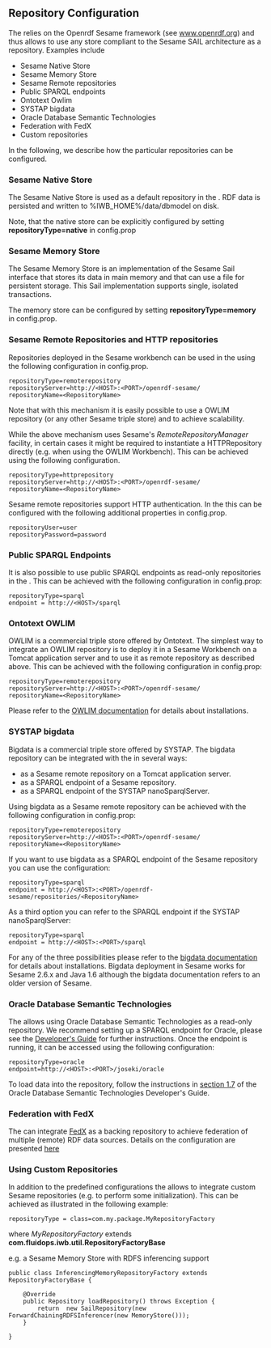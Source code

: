 == Repository Configuration ==

The {{PRODUCT}} relies on the Openrdf Sesame framework (see [http://www.openrdf.org/ www.openrdf.org]) and thus allows to use any store compliant to the Sesame SAIL architecture as a repository. Examples include


* Sesame Native Store
* Sesame Memory Store
* Sesame Remote repositories
* Public SPARQL endpoints
* Ontotext Owlim
* SYSTAP bigdata
* Oracle Database Semantic Technologies
* Federation with FedX
* Custom repositories

In the following, we describe how the particular repositories can be configured.


=== Sesame Native Store ===

The Sesame Native Store is used as a default repository in the {{PRODUCT}}. RDF data is persisted and written to %IWB_HOME%/data/dbmodel on disk.

Note, that the native store can be explicitly configured by setting '''repositoryType=native''' in config.prop

=== Sesame Memory Store ===

The Sesame Memory Store is an implementation of the Sesame Sail interface that stores its data in main memory and that can use a file for persistent storage. This Sail implementation supports single, isolated transactions.

The memory store can be configured by setting '''repositoryType=memory''' in config.prop.

=== Sesame Remote Repositories and HTTP repositories ===

Repositories deployed in the Sesame workbench can be used in the {{PRODUCT}} using the following configuration in config.prop.

<source>
repositoryType=remoterepository
repositoryServer=http://<HOST>:<PORT>/openrdf-sesame/
repositoryName=<RepositoryName>
</source>

Note that with this mechanism it is easily possible to use a OWLIM repository (or any other Sesame triple store) and to achieve scalability.

While the above mechanism uses Sesame's ''RemoteRepositoryManager'' facility, in certain cases it might be required to instantiate a HTTPRepository directly (e.g. when using the OWLIM Workbench). This can be achieved using the following configuration.

<source>
repositoryType=httprepository
repositoryServer=http://<HOST>:<PORT>/openrdf-sesame/
repositoryName=<RepositoryName>
</source>

Sesame remote repositories support HTTP authentication. In the {{PRODUCT}} this can be configured with the following additional properties in config.prop.

<source>
repositoryUser=user
repositoryPassword=password
</source>

=== Public SPARQL Endpoints ===

It is also possible to use public SPARQL endpoints as read-only repositories in the {{PRODUCT}}. This can be achieved with the following configuration in config.prop:

<source>
repositoryType=sparql
endpoint = http://<HOST>/sparql
</source>

=== Ontotext OWLIM ===

OWLIM is a commercial triple store offered by Ontotext. The simplest way to integrate an OWLIM repository is to deploy it in a Sesame Workbench on a Tomcat application server and to use it as remote repository as described above. This can be achieved with the following configuration in config.prop: 

<source>
repositoryType=remoterepository
repositoryServer=http://<HOST>:<PORT>/openrdf-sesame/
repositoryName=<RepositoryName>
</source>

Please refer to the [http://www.ontotext.com/owlim/documentation OWLIM documentation] for details about installations. 

=== SYSTAP bigdata ===

Bigdata is a commercial triple store offered by SYSTAP. The bigdata repository can be integrated with the {{PRODUCT}} in several ways:

* as a Sesame remote repository on a Tomcat application server. 
* as a SPARQL endpoint of a Sesame repository.
* as a SPARQL endpoint of the SYSTAP nanoSparqlServer.


Using bigdata as a Sesame remote repository can be achieved with the following configuration in config.prop: 

<source>
repositoryType=remoterepository
repositoryServer=http://<HOST>:<PORT>/openrdf-sesame/
repositoryName=<RepositoryName>
</source>

If you want to use bigdata as a SPARQL endpoint of the Sesame repository you can use the configuration:

<source>
repositoryType=sparql
endpoint = http://<HOST>:<PORT>/openrdf-sesame/repositories/<RepositoryName>
</source>

As a third option you can refer to the SPARQL endpoint if the SYSTAP nanoSparqlServer:

<source>
repositoryType=sparql
endpoint = http://<HOST>:<PORT>/sparql
</source>


For any of the three possibilities please refer to the [http://sourceforge.net/apps/mediawiki/bigdata bigdata documentation] for details about installations. Bigdata deployment in Sesame works for Sesame 2.6.x and Java 1.6 although the bigdata documentation refers to an older version of Sesame.

=== Oracle Database Semantic Technologies ===

The {{PRODUCT}} allows using Oracle Database Semantic Technologies as a read-only repository. We recommend setting up a SPARQL endpoint for Oracle, please see the [http://docs.oracle.com/cd/E11882_01/appdev.112/e25609/sem_jena.htm Developer's Guide] for further instructions. Once the endpoint is running, it can be accessed using the following configuration:

<source>
repositoryType=oracle
endpoint=http://<HOST>:<PORT>/joseki/oracle
</source>

To load data into the repository, follow the instructions in [http://docs.oracle.com/cd/E11882_01/appdev.112/e25609/sdo_rdf_concepts.htm#sthref161 section 1.7] of the Oracle Database Semantic Technologies Developer's Guide.




=== Federation with FedX ===

The {{PRODUCT}} can integrate [http://www.fluidops.com/FedX FedX] as a backing repository to achieve federation of multiple (remote) RDF data sources. Details on the configuration are presented [[Help:FedX| here]]

=== Using Custom Repositories ===

In addition to the predefined configurations the {{PRODUCT}} allows to integrate custom Sesame repositories (e.g. to perform some initialization). This can be achieved as illustrated in the following example:

<source>
repositoryType = class=com.my.package.MyRepositoryFactory
</source>

where ''MyRepositoryFactory'' extends '''com.fluidops.iwb.util.RepositoryFactoryBase'''

e.g. a Sesame Memory Store with RDFS inferencing support

<source>
public class InferencingMemoryRepositoryFactory extends RepositoryFactoryBase {

	@Override
	public Repository loadRepository() throws Exception {		
		return  new SailRepository(new ForwardChainingRDFSInferencer(new MemoryStore()));
	}

}
</source>
